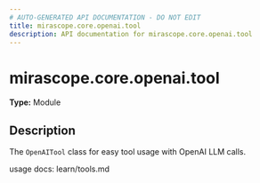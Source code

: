 ```yaml
---
# AUTO-GENERATED API DOCUMENTATION - DO NOT EDIT
title: mirascope.core.openai.tool
description: API documentation for mirascope.core.openai.tool
---
```


# mirascope.core.openai.tool

**Type:** Module

## Description

The `OpenAITool` class for easy tool usage with OpenAI LLM calls.

usage docs: learn/tools.md


